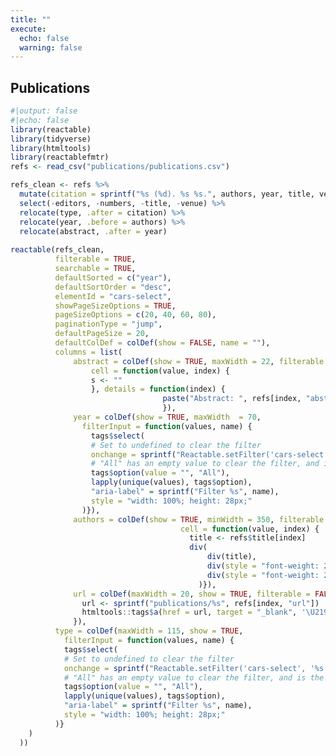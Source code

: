 ```yaml
---
title: ""
execute:
  echo: false
  warning: false
---
```


::: {.column-page-inset}
# Publications

```r
#|output: false
#|echo: false
library(reactable)
library(tidyverse)
library(htmltools)
library(reactablefmtr)
refs <- read_csv("publications/publications.csv")
```

```r
refs_clean <- refs %>% 
  mutate(citation = sprintf("%s (%d). %s %s.", authors, year, title, venue), .after = url) %>% 
  select(-editors, -numbers, -title, -venue) %>% 
  relocate(type, .after = citation) %>%
  relocate(year, .before = authors) %>%
  relocate(abstract, .after = year)
         
reactable(refs_clean, 
          filterable = TRUE, 
          searchable = TRUE, 
          defaultSorted = c("year"), 
          defaultSortOrder = "desc", 
          elementId = "cars-select", 
          showPageSizeOptions = TRUE,
          pageSizeOptions = c(20, 40, 60, 80),
          paginationType = "jump",
          defaultPageSize = 20,
          defaultColDef = colDef(show = FALSE, name = ""),
          columns = list(
              abstract = colDef(show = TRUE, maxWidth = 22, filterable = FALSE,
                  cell = function(value, index) {
                  s <- ""
                  }, details = function(index) {
                                  paste("Abstract: ", refs[index, "abstract"])
                                  }),
              year = colDef(show = TRUE, maxWidth  = 70,
                filterInput = function(values, name) {
                  tags$select(
                  # Set to undefined to clear the filter
                  onchange = sprintf("Reactable.setFilter('cars-select', '%s', event.target.value || undefined)", name),
                  # "All" has an empty value to clear the filter, and is the default option
                  tags$option(value = "", "All"),
                  lapply(unique(values), tags$option),
                  "aria-label" = sprintf("Filter %s", name),
                  style = "width: 100%; height: 28px;"
                )}),
              authors = colDef(show = TRUE, minWidth = 350, filterable = FALSE, 
                                      cell = function(value, index) {
                                        title <- refs$title[index]
                                        div(
                                            div(title),
                                            div(style = "font-weight: 200", value),
                                            div(style = "font-weight: 200", refs$venue[index]),
                                          )}),
              url = colDef(maxWidth = 20, show = TRUE, filterable = FALSE, cell = function(value, index) {
                url <- sprintf("publications/%s", refs[index, "url"])
                htmltools::tags$a(href = url, target = "_blank", '\U2193')
              }),
          type = colDef(maxWidth = 115, show = TRUE,
            filterInput = function(values, name) {
            tags$select(
            # Set to undefined to clear the filter
            onchange = sprintf("Reactable.setFilter('cars-select', '%s', event.target.value || undefined)", name),
            # "All" has an empty value to clear the filter, and is the default option
            tags$option(value = "", "All"),
            lapply(unique(values), tags$option),
            "aria-label" = sprintf("Filter %s", name),
            style = "width: 100%; height: 28px;"
          )}
    )
  ))
```
:::